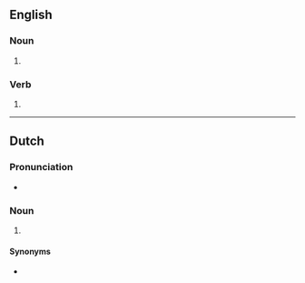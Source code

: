 {{also|Peroxides}}

==English==

===Noun===
{{head|en|noun form}}

# {{plural of|en|peroxide}}

===Verb===
{{head|en|verb form}}

# {{en-third-person singular of|peroxide}}

----

==Dutch==

===Pronunciation===
* {{audio|nl|Nl-peroxides.ogg|Audio}}

===Noun===
{{head|nl|noun form}}

# {{nl-noun form of|pl|peroxide}}

====Synonyms====
* {{l|nl|peroxiden}}